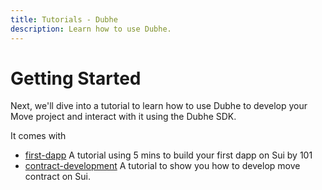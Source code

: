 ```yaml
---
title: Tutorials - Dubhe
description: Learn how to use Dubhe.
---
```


# Getting Started

Next, we'll dive into a tutorial to learn how to use Dubhe to develop your Move project and interact with it using the Dubhe SDK.

It comes with

- [first-dapp](/dubhe/sui/tutorials/first-dapp) A tutorial using 5 mins to build your first dapp on Sui by 101
- [contract-development](/dubhe/sui/tutorials/contract-development) A tutorial to show you how to develop move contract on Sui.
